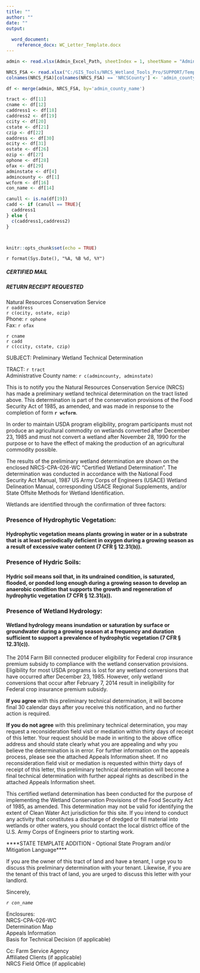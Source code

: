 ---
title: ""
author: ""
date: ""
output: 
  
  word_document: 
    reference_docx: WC_Letter_Template.docx
---
```{r setup, include=FALSE}

admin <- read.xlsx(Admin_Excel_Path, sheetIndex = 1, sheetName = "Admin_Table")

NRCS_FSA <- read.xlsx("C:/GIS_Tools/NRCS_Wetland_Tools_Pro/SUPPORT/Templates/NRCS_Address.xlsx", sheetIndex = 1, sheetName = "NRCS_Address")
colnames(NRCS_FSA)[colnames(NRCS_FSA) == 'NRCSCounty'] <- 'admin_county_name'

df <- merge(admin, NRCS_FSA, by='admin_county_name')

tract <- df[11]
cname <- df[12]
caddress1 <- df[18]
caddress2 <- df[19]
ccity <- df[20]
cstate <- df[21]
czip <- df[22]
oaddress <- df[30]
ocity <- df[31]
ostate <- df[26]
ozip <- df[27]
ophone <- df[28]
ofax <- df[29]
adminstate <- df[4]
admincounty <- df[1]
wcform <- df[16]
con_name <- df[14]

canull <- is.na(df[19])
cadd <- if (canull == TRUE){
  caddress1
} else {
  c(caddress1,caddress2)
}



knitr::opts_chunk$set(echo = TRUE)
```
`r format(Sys.Date(), "%A, %B %d, %Y")`

##### CERTIFIED MAIL  
##### RETURN RECEIPT REQUESTED  
Natural Resources Conservation Service  
`r oaddress`  
`r c(ocity, ostate, ozip)`  
Phone: `r ophone`  
Fax: `r ofax`  

`r cname`   
`r cadd`    
`r c(ccity, cstate, czip)`

SUBJECT:  Preliminary Wetland Technical Determination

TRACT:  `r tract`  
Administrative County name:   `r c(admincounty, adminstate)`

This is to notify you the Natural Resources Conservation Service (NRCS) has made a preliminary wetland technical determination on the tract listed above.  This determination is part of the conservation provisions of the Food Security Act of 1985, as amended, and was made in response to the completion of form **`r wcform`**.


In order to maintain USDA program eligibility, program participants must not produce an agricultural commodity on wetlands converted after December 23, 1985 and must not convert a wetland after November 28, 1990 for the purpose or to have the effect of making the production of an agricultural commodity possible.


The results of the preliminary wetland determination are shown on the enclosed NRCS-CPA-026-WC “Certified Wetland Determination”.  The determination was conducted in accordance with the National Food Security Act Manual, 1987 US Army Corps of Engineers (USACE) Wetland Delineation Manual, corresponding USACE Regional Supplements, and/or State Offsite Methods for Wetland Identification. 

Wetlands are identified through the confirmation of three factors:

### Presence of Hydrophytic Vegetation:  
#### Hydrophytic vegetation means plants growing in water or in a substrate that is at least periodically deficient in oxygen during a growing season as a result of excessive water content (7 CFR § 12.31(b)).  

### Presence of Hydric Soils:
#### Hydric soil means soil that, in its undrained condition, is saturated, flooded, or ponded long enough during a growing season to develop an anaerobic condition that supports the growth and regeneration of hydrophytic vegetation (7 CFR § 12.31(a)).

### Presence of Wetland Hydrology:
#### Wetland hydrology means inundation or saturation by surface or groundwater during a growing season at a frequency and duration sufficient to support a prevalence of hydrophytic vegetation  (7 CFR § 12.31(c)).  

The 2014 Farm Bill connected producer eligibility for Federal crop insurance premium subsidy to compliance with the wetland conservation provisions. Eligibility for most USDA programs is lost for any wetland conversions that have occurred after December 23, 1985. However, only wetland conversions that occur after February 7, 2014 result in ineligibility for Federal crop insurance premium subsidy.  

**If you agree** with this preliminary technical determination, it will become final 30 calendar days after you receive this notification, and no further action is required.

**If you do not agree** with this preliminary technical determination, you may request a reconsideration field visit or mediation within thirty days of receipt of this letter. Your request should be made in writing to the above office address and should state clearly what you are appealing and why you believe the determination is in error. For further information on the appeals process, please see the attached Appeals Information sheet. If no reconsideration field visit or mediation is requested within thirty days of receipt of this letter, this preliminary technical determination will become a final technical determination with further appeal rights as described in the attached Appeals Information sheet.

This certified wetland determination has been conducted for the purpose of implementing the Wetland Conservation Provisions of the Food Security Act of 1985, as amended. This determination may not be valid for identifying the extent of Clean Water Act jurisdiction for this site. If you intend to conduct any activity that constitutes a discharge of dredged or fill material into wetlands or other waters, you should contact the local district office of the U.S. Army Corps of Engineers prior to starting work.

****STATE TEMPLATE ADDITION - Optional State Program and/or Mitigation Language**** 

If you are the owner of this tract of land and have a tenant, I urge you to discuss this preliminary determination with your tenant. Likewise, if you are the tenant of this tract of land, you are urged to discuss this letter with your landlord.

Sincerely,


*`r con_name`*  


Enclosures:  
NRCS-CPA-026-WC  
Determination Map   
Appeals Information  
Basis for Technical Decision (if applicable)

Cc: 
Farm Service Agency  
Affiliated Clients (if applicable)  
NRCS Field Office (if applicable)

